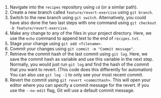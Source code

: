 1. Navigate into the `recipes` repository using `cd` (or a similar path).
1. Create a new branch called `feature/revert-exercise` using `git branch`.
1. Switch to the new branch using `git switch`.
Alternatively, you could have also done the two last steps with one command using `git checkout -b feature/revert-exercise`.
1. Make any change to any of the files in your project directory.
Here, we use the `echo` command to append text to the end of `recipes.txt`.
1. Stage your change using `git add <filename>`.
1. Commit your changes using `git commit -m "Commit message"`.
1. Retrieve the commit hash of the last commit using `git log`.
Here, we save the commit hash as variable and use this variable in the next step.
Normally, you would just run `git log` and find the hash of the commit that you want to revert.
(This code does this differently for automation) 
You can also use `git log -1` to only see your most recent commit.
1. Revert the commit using `git revert <commithash>`.
This will open your editor where you can specify a commit message for the revert.
If you use the `--no-edit` flag, Git will use a default commit message.